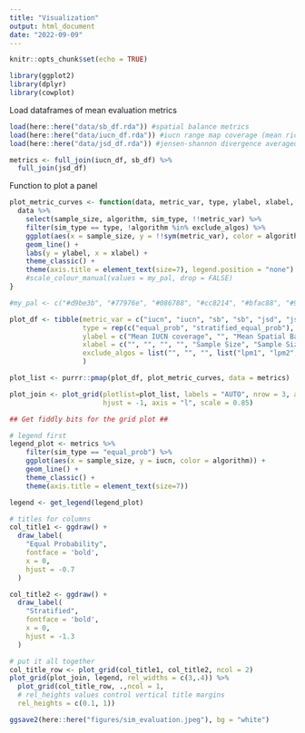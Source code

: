 ```yaml
---
title: "Visualization"
output: html_document
date: "2022-09-09"
---
```


```r
knitr::opts_chunk$set(echo = TRUE)
```

```r
library(ggplot2)
library(dplyr)
library(cowplot)
```

Load dataframes of mean evaluation metrics
```r
load(here::here("data/sb_df.rda")) #spatial balance metrics
load(here::here("data/iucn_df.rda")) #iucn range map coverage (mean richness)
load(here::here("data/jsd_df.rda")) #jensen-shannon divergence averaged across environmental variables

metrics <- full_join(iucn_df, sb_df) %>%
  full_join(jsd_df)
```
Function to plot a panel
```r
plot_metric_curves <- function(data, metric_var, type, ylabel, xlabel, exclude_algos = NULL){
  data %>%
    select(sample_size, algorithm, sim_type, !!metric_var) %>%
    filter(sim_type == type, !algorithm %in% exclude_algos) %>%
    ggplot(aes(x = sample_size, y = !!sym(metric_var), color = algorithm)) +
    geom_line() +
    labs(y = ylabel, x = xlabel) +
    theme_classic() +
    theme(axis.title = element_text(size=7), legend.position = "none") #+
    #scale_colour_manual(values = my_pal, drop = FALSE)
}

#my_pal <- c("#d9be3b", "#77976e", "#086788", "#cc8214", "#bfac88", "#99adbf")

plot_df <- tibble(metric_var = c("iucn", "iucn", "sb", "sb", "jsd", "jsd"),
                  type = rep(c("equal_prob", "stratified_equal_prob"), 3),
                  ylabel = c("Mean IUCN coverage", "", "Mean Spatial Balance", "", "Mean Divergence", ""),
                  xlabel = c("", "", "", "", "Sample Size", "Sample Size"),
                  exclude_algos = list("", "", "", list("lpm1", "lpm2", "scps"), "", "")
                  )

plot_list <- purrr::pmap(plot_df, plot_metric_curves, data = metrics)

plot_join <- plot_grid(plotlist=plot_list, labels = "AUTO", nrow = 3, align = 'vh',
                       hjust = -1, axis = "l", scale = 0.85)

## Get fiddly bits for the grid plot ##

# legend first
legend_plot <- metrics %>%
    filter(sim_type == "equal_prob") %>%
    ggplot(aes(x = sample_size, y = iucn, color = algorithm)) +
    geom_line() +
    theme_classic() +
    theme(axis.title = element_text(size=7))

legend <- get_legend(legend_plot)

# titles for columns
col_title1 <- ggdraw() + 
  draw_label(
    "Equal Probability",
    fontface = 'bold',
    x = 0,
    hjust = -0.7
  )

col_title2 <- ggdraw() + 
  draw_label(
    "Stratified",
    fontface = 'bold',
    x = 0,
    hjust = -1.3
  )

# put it all together
col_title_row <- plot_grid(col_title1, col_title2, ncol = 2)
plot_grid(plot_join, legend, rel_widths = c(3,.4)) %>%
  plot_grid(col_title_row, .,ncol = 1,
  # rel_heights values control vertical title margins
  rel_heights = c(0.1, 1))

ggsave2(here::here("figures/sim_evaluation.jpeg"), bg = "white")
```

